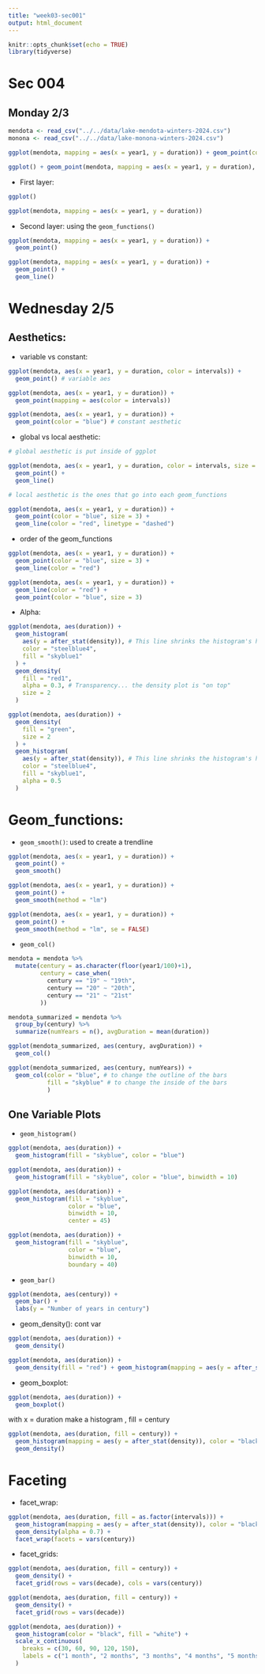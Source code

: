 ```yaml
---
title: "week03-sec001"
output: html_document
---
```


```r
knitr::opts_chunk$set(echo = TRUE)
library(tidyverse)
```



# Sec 004

## Monday 2/3

```r
mendota <- read_csv("../../data/lake-mendota-winters-2024.csv")
monona <- read_csv("../../data/lake-monona-winters-2024.csv")
```


```r
ggplot(mendota, mapping = aes(x = year1, y = duration)) + geom_point(color = "red") + geom_smooth() + theme_bw()

ggplot() + geom_point(mendota, mapping = aes(x = year1, y = duration), color = "red") + geom_point(monona, mapping = aes(x = year1, y = duration), color = "blue")
```

- First layer:

```r
ggplot()

ggplot(mendota, mapping = aes(x = year1, y = duration))
```

- Second layer: using the `geom_functions()`

```r
ggplot(mendota, mapping = aes(x = year1, y = duration)) + 
  geom_point() 

ggplot(mendota, mapping = aes(x = year1, y = duration)) + 
  geom_point() + 
  geom_line()
```

# Wednesday 2/5

## Aesthetics:

- variable vs constant:

```r
ggplot(mendota, aes(x = year1, y = duration, color = intervals)) +
  geom_point() # variable aes

ggplot(mendota, aes(x = year1, y = duration)) +
  geom_point(mapping = aes(color = intervals)) 

ggplot(mendota, aes(x = year1, y = duration)) +
  geom_point(color = "blue") # constant aesthetic
```

- global vs local aesthetic:

```r
# global aesthetic is put inside of ggplot

ggplot(mendota, aes(x = year1, y = duration, color = intervals, size = intervals)) +
  geom_point() +
  geom_line()

# local aesthetic is the ones that go into each geom_functions

ggplot(mendota, aes(x = year1, y = duration)) +
  geom_point(color = "blue", size = 3) +
  geom_line(color = "red", linetype = "dashed")
```

- order of the geom_functions

```r
ggplot(mendota, aes(x = year1, y = duration)) +
  geom_point(color = "blue", size = 3) +
  geom_line(color = "red")

ggplot(mendota, aes(x = year1, y = duration)) +
  geom_line(color = "red") +
  geom_point(color = "blue", size = 3)
```

- Alpha:

```r
ggplot(mendota, aes(duration)) +
  geom_histogram(
    aes(y = after_stat(density)), # This line shrinks the histogram's height to be on the same scale as geom_density; out of scope of this course, no need to worry about it
    color = "steelblue4",
    fill = "skyblue1"
  ) +
  geom_density(
    fill = "red1",
    alpha = 0.3, # Transparency... the density plot is "on top"
    size = 2
  )  

ggplot(mendota, aes(duration)) +
  geom_density(
    fill = "green",
    size = 2
  ) +
  geom_histogram(
    aes(y = after_stat(density)), # This line shrinks the histogram's height to be on the same scale as geom_density; out of scope of this course, no need to worry about it
    color = "steelblue4",
    fill = "skyblue1",
    alpha = 0.5
  )
```


# Geom_functions:

- `geom_smooth()`: used to create a trendline

```r
ggplot(mendota, aes(x = year1, y = duration)) +
  geom_point() +
  geom_smooth()

ggplot(mendota, aes(x = year1, y = duration)) +
  geom_point() +
  geom_smooth(method = "lm")

ggplot(mendota, aes(x = year1, y = duration)) +
  geom_point() +
  geom_smooth(method = "lm", se = FALSE)
```

- `geom_col()`


```r
mendota = mendota %>% 
  mutate(century = as.character(floor(year1/100)+1),
         century = case_when(
           century == "19" ~ "19th",
           century == "20" ~ "20th",
           century == "21" ~ "21st"
         )) 

mendota_summarized = mendota %>% 
  group_by(century) %>% 
  summarize(numYears = n(), avgDuration = mean(duration))

ggplot(mendota_summarized, aes(century, avgDuration)) +
  geom_col()

ggplot(mendota_summarized, aes(century, numYears)) +
  geom_col(color = "blue", # to change the outline of the bars
           fill = "skyblue" # to change the inside of the bars
           )
```

## One Variable Plots

- `geom_histogram()`

```r
ggplot(mendota, aes(duration)) +
  geom_histogram(fill = "skyblue", color = "blue")

ggplot(mendota, aes(duration)) +
  geom_histogram(fill = "skyblue", color = "blue", binwidth = 10)

ggplot(mendota, aes(duration)) +
  geom_histogram(fill = "skyblue", 
                 color = "blue", 
                 binwidth = 10,
                 center = 45)

ggplot(mendota, aes(duration)) +
  geom_histogram(fill = "skyblue", 
                 color = "blue", 
                 binwidth = 10,
                 boundary = 40)
```

- `geom_bar()`

```r
ggplot(mendota, aes(century)) +
  geom_bar() +
  labs(y = "Number of years in century")
```

- geom_density(): cont var

```r
ggplot(mendota, aes(duration)) +
  geom_density()

ggplot(mendota, aes(duration)) +
  geom_density(fill = "red") + geom_histogram(mapping = aes(y = after_stat(density)), color = "black", fill = "white", alpha = 0.7)
```

- geom_boxplot: 

```r
ggplot(mendota, aes(duration)) +
  geom_boxplot()
```
with x = duration make a histogram , fill = century

```r
ggplot(mendota, aes(duration, fill = century)) +
  geom_histogram(mapping = aes(y = after_stat(density)), color = "black") +
  geom_density()
```

# Faceting

- facet_wrap:

```r
ggplot(mendota, aes(duration, fill = as.factor(intervals))) +
  geom_histogram(mapping = aes(y = after_stat(density)), color = "black", bins = 20) +
  geom_density(alpha = 0.7) +
  facet_wrap(facets = vars(century))
```
- facet_grids:

```r
ggplot(mendota, aes(duration, fill = century)) +
  geom_density() +
  facet_grid(rows = vars(decade), cols = vars(century))

ggplot(mendota, aes(duration, fill = century)) +
  geom_density() +
  facet_grid(rows = vars(decade))
```


```r
ggplot(mendota, aes(duration)) +
  geom_histogram(color = "black", fill = "white") +
  scale_x_continuous(
    breaks = c(30, 60, 90, 120, 150),
    labels = c("1 month", "2 months", "3 months", "4 months", "5 months")
  )
```


